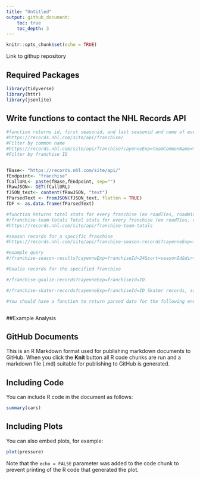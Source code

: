 ```yaml
---
title: "Untitled"
output: github_document:
    toc: true
    toc_depth: 3
---
```


```r
knitr::opts_chunk$set(echo = TRUE)
```

Link to githup repository  

## Required Packages  

```r
library(tidyverse)
library(httr)
library(jsonlite)
```

## Write functions to contact the NHL Records API  
```r
#function returns id, first seasonid, and last seasonid and name of every team in the history of the NHL
#https://records.nhl.com/site/api/franchise/ 
#Filter by common name
#https://records.nhl.com/site/api/franchise?cayenneExp=teamCommonName=%22Wanderers%22
#Filter by franchise ID


fBase<- "https://records.nhl.com/site/api/"
fEndpoint<- "franchise"
fCallURL<- paste(fBase,fEndpoint, sep="")
fRawJSON<- GET(fCallURL)
fJSON_text<- content(fRawJSON, "text")
fParsedText <- fromJSON(fJSON_text, flatten = TRUE)
fDF <- as.data.frame(fParsedText)

```

```r
#function Returns total stats for every franchise (ex roadTies, roadWins, etc)
#/franchise-team-totals Total stats for every franchise (ex roadTies, roadWins, etc)
#https://records.nhl.com/site/api/franchise-team-totals

```

```r
#season records for a specific franchise
#https://records.nhl.com/site/api/franchise-season-records?cayenneExp=franchiseId=ID

#example query
#/franchise-season-results?cayenneExp=franchiseId=24&sort=seasonId&dir=DESC Returns every season result for a specified team, sorted by seasonId in descending order

```

```r
#Goalie records for the specified franchise 

#/franchise-goalie-records?cayenneExp=franchiseId=ID
```


```r
#/franchise-skater-records?cayenneExp=franchiseId=ID Skater records, same interaction as goalie endpoint

```

```r
#You should have a function to return parsed data for the following endpoint from the stats API(the user should be able to specify values for any of the eight modifiers listed):∗https://statsapi.web.nhl.com/api/v1/teams
```

```r
```

##Example Analysis


## GitHub Documents

This is an R Markdown format used for publishing markdown documents to GitHub. When you click the **Knit** button all R code chunks are run and a markdown file (.md) suitable for publishing to GitHub is generated.

## Including Code

You can include R code in the document as follows:

```r
summary(cars)
```

## Including Plots

You can also embed plots, for example:

```r
plot(pressure)
```

Note that the `echo = FALSE` parameter was added to the code chunk to prevent printing of the R code that generated the plot.
